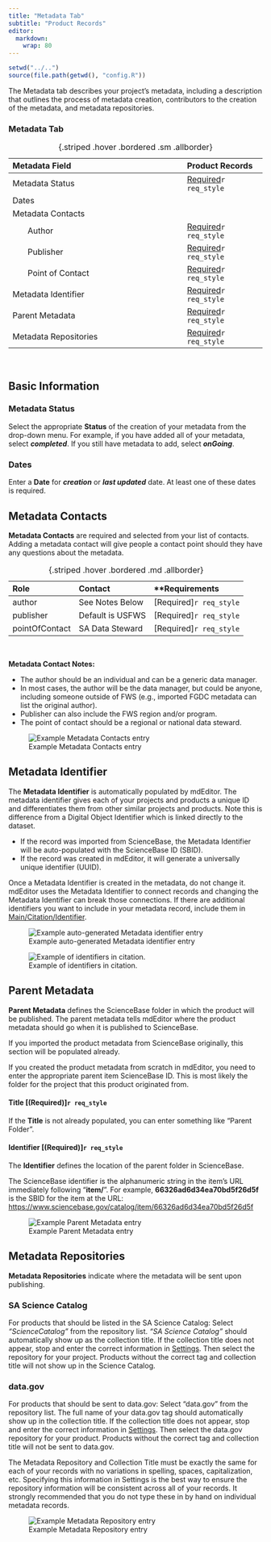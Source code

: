 ```yaml
---
title: "Metadata Tab"
subtitle: "Product Records"
editor: 
  markdown: 
    wrap: 80
---
```


```r
setwd("../..")
source(file.path(getwd(), "config.R"))
```

The Metadata tab describes your project's metadata, including a description that
outlines the process of metadata creation, contributors to the creation of the
metadata, and metadata repositories.

### Metadata Tab    
| Metadata Field                | Product Records   |
|:------------------------------|:-------------|
| Metadata Status   | [Required](#metadata-status-required)`r req_style` | 
| Dates             | |
| Metadata Contacts | |
|        Author     | [Required](#metadata-contacts)`r req_style`|
|        Publisher  | [Required](#metadata-contacts)`r req_style`|
|        Point of Contact | [Required](#metadata-contacts)`r req_style`|
| Metadata Identifier     | [Required](#metadata-identifier)`r req_style`|
| Parent Metadata         | [Required](#parent-metadata)`r req_style`|
| Metadata Repositories   | [Required](#metadata-repositories)`r req_style`|
: {.striped .hover .bordered .sm .allborder}  

<br/>

## Basic Information

### Metadata Status

Select the appropriate **Status** of the creation of your metadata from the
drop-down menu. For example, if you have added all of your metadata, select
***completed***. If you still have metadata to add, select ***onGoing***.

### Dates

Enter a **Date** for ***creation*** or ***last updated*** date. At least one of 
these dates is required.

## Metadata Contacts

**Metadata Contacts** are required and selected from your list of contacts.
Adding a metadata contact will give people a contact point should they have
any questions about the metadata.

| Role           | Contact          | **Requirements              |
|:---------------|:-----------------|:-------------------------|
| author         | See Notes Below  | [Required]`r req_style` |       |
| publisher      | Default is USFWS | [Required]`r req_style` |       |
| pointOfContact | SA Data Steward  | [Required]`r req_style` |       |
: {.striped .hover .bordered .md .allborder}  

<br/>

**Metadata Contact Notes:**

-   The author should be an individual and can be a generic data manager.
-   In most cases, the author will be the data manager, but could be anyone,
    including someone outside of FWS (e.g., imported FGDC metadata can list the
    original author).
-   Publisher can also include the FWS region and/or program.
-   The point of contact should be a regional or national data steward.

![Example Metadata Contacts entry](../../assets/example_metadata_contacts.png)

## Metadata Identifier

The **Metadata Identifier** is automatically populated by mdEditor. The metadata
identifier gives each of your projects and products a unique ID and
differentiates them from other similar projects and products. Note this is
difference from a Digital Object Identifier which is linked directly to the
dataset.

-   If the record was imported from ScienceBase, the Metadata Identifier will be
    auto-populated with the ScienceBase ID (SBID).
-   If the record was created in mdEditor, it will generate a universally unique
    identifier (UUID).

:::{.callout-warning appearance="minimal"}
Once a Metadata Identifier is created in the metadata,
do not change it. mdEditor uses the Metadata Identifier to connect records and
changing the Metadata Identifier can break those connections. If there are
additional identifiers you want to include in your metadata record, include them
in [Main/Citation/Identifier](main_tab_product.qmd#identifier).  
:::

![Example auto-generated Metadata identifier entry](../../assets/example_auto_generated_identifier_product.png)

![Example of identifiers in citation.](../../assets/doi_correct_doi_identifier.png)

## Parent Metadata

**Parent Metadata** defines the ScienceBase folder in which the product will be
published. The parent metadata tells mdEditor where the product metadata should
go when it is published to ScienceBase.

If you imported the product metadata from ScienceBase originally, this section
will be populated already.

If you created the product metadata from scratch in mdEditor, you need to enter
the appropriate parent item ScienceBase ID. This is most likely the folder for
the project that this product originated from.

#### Title [(Required)]`r req_style`

If the **Title** is not already populated, you can enter something like 
"Parent Folder".

#### Identifier [(Required)]`r req_style`

The **Identifier** defines the location of the parent folder in ScienceBase.

:::{.callout-hint appearance="minimal"}
The ScienceBase identifier is the alphanumeric string in
the item's URL immediately following "**item/**". For example,
**66326ad6d34ea70bd5f26d5f** is the SBID for the item at the URL:
<https://www.sciencebase.gov/catalog/item/66326ad6d34ea70bd5f26d5f> 
:::

![Example Parent Metadata entry](../../assets/example_sb_parent_metadata_product.png)

## Metadata Repositories

**Metadata Repositories** indicate where the metadata will be sent upon
publishing.

### SA Science Catalog

For products that should be listed in the SA Science Catalog: Select
*“ScienceCatalog”* from the repository list. *“SA Science Catalog”* should
automatically show up as the collection title. If the collection title does not
appear, stop and enter the correct information in [Settings](../settings.qmd).
Then select the repository for your project. Products without the correct tag
and collection title will not show up in the Science Catalog.

### data.gov

For products that should be sent to data.gov: Select "data.gov" from the
repository list. The full name of your data.gov tag should automatically show up
in the collection title. If the collection title does not appear, stop and enter
the correct information in [Settings](../settings.qmd). Then select the
data.gov repository for your product. Products without the correct tag and
collection title will not be sent to data.gov.

:::{.callout-warning} 
The Metadata Repository and Collection Title must be
exactly the same for each of your records with no variations in spelling,
spaces, capitalization, etc. Specifying this information in Settings is the best
way to ensure the repository information will be consistent across all of your
records. It strongly recommended that you do not type these in by hand on
individual metadata records. 
:::

![Example Metadata Repository entry](../../assets/example_metadata_repository_entry.png)
